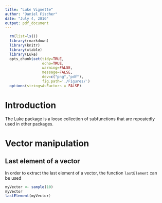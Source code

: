 ```yaml
---
title: "Luke Vignette"
author: "Daniel Fischer"
date: "July 4, 2016"
output: pdf_document
---
```


```r
  rm(list=ls())
  library(rmarkdown)
  library(knitr)
  library(xtable)
  library(Luke)
  opts_chunk$set(tidy=TRUE, 
                 echo=TRUE, 
                 warning=FALSE, 
                 message=FALSE,
                 dev=c("png","pdf"),
                 fig.path='./Figures/')
  options(stringsAsFactors = FALSE)
```

# Introduction

The Luke package is a loose collection of subfunctions that are repeatedly used in other packages.

# Vector manipulation

## Last element of a vector

In order to extract the last element of a vector, the function `lastElement` can be used

```r
myVector <- sample(10)
myVector
lastElement(myVector)
```